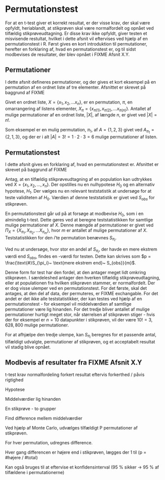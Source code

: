 # Permutationstest

For at en t-test giver et korrekt resultat, er der visse krav, der skal være opfyldt, heriablandt, at stikprøven skal være normalfordelt og opnået ved tilfældig stikprøveudtagning. Er disse krav ikke opfyldt, giver testen et misvisende restultat, hvilket i dette afsnit vil eftervises ved hjælp af en permutationstest i R. Først gives en kort introduktion til permutationer, herefter en forklaring af, hvad en permutationstest er, og til sidst modbevises de resultater, der blev opnået i FIXME Afsnit X.Y.

## Permutationer

I dette afsnit defineres permutationer, og der gives et kort eksempel på en permutation af en ordnet liste af tre elementer. Afsnittet er skrevet på baggrund af FIXME

<!-- https://mathworld.wolfram.com/Permutation.html -->

Givet en ordnet liste, $X = \{x_1, x_2, \ldots x_n \}$, er en permutation, $\pi$, en omarrangering af listens elementer, $X_\pi = \{x_{\pi(1)}, x_{\pi(2)}, \ldots x_{\pi(n)}\}$. Antallet af mulige permutationer af en ordnet liste, $|X|$, af længde $n$, er givet ved $|X| = n!$.

Som eksempel er en mulig permutation, $\pi_1$, af $A = \{1, 2, 3\}$ givet ved $A_{\pi_1} = \{2, 1, 3\}$, og der er i alt $|A| = 3! = 1 \cdot 2 \cdot 3 = 6$ mulige permutationer af listen. 

## Permutationstest

I dette afsnit gives en forklaring af, hvad en permutationstest er. Afsnittet er skrevet på baggrund af FIXME

<!-- https://www.r-bloggers.com/what-is-a-permutation-test/0 -->

Antag, at en tilfældig stikprøveudtagning af en population kan udtrykkes ved $X = \{x_1, x_2, \ldots, x_n\}$. Der opstilles nu en nulhypotese $H_0$ og en alternativ hypotese, $H_1$. Der vælges nu en relevant teststatistik at undersøge for at teste validiteten af $H_0$. Værdien af denne teststatistik er givet ved $S_{obs}$ for stikprøven.

En permutationstest går ud på at forsøge at modbevise $H_0$, som i en almindelig t-test. Dette gøres ved at beregne teststatistikken for samtlige mulige permutationer af $X$. Denne mængde af permutationer er givet ved $\Pi_X = \{X_{\pi_1}, X_{\pi_2}, \ldots X_{\pi_m} \}$, hvor $m$ er antallet af mulige permutationer af $X$. Teststatistikken for den $i$'te permutation benævnes $S_{\pi_i}$.

Ved nu at undersøge, hvor stor en andel af $S_{\pi_i}$, der havde en mere ekstrem værdi end $S_{obs}$, findes en \textit{p}-værdi for testen. Dette kan skrives som $p = \frac{\text{#}S_{\pi_i}~ \text{mere ekstrem end}~ S_{obs}}{m}$.

Denne form for test har den fordel, at den antager meget lidt omkring stikprøven. I særdeleshed antager den hverken tilfældig stikprøveudtagning, eller at populationen fra hvilken stikprøven stammer, er normalfordelt. Der er dog visse ulemper ved en permutationstest. For det første, skal det antages, at den del af data, der permuteres, er FIXME exchangable. For det andet er det ikke alle teststatistikker, der kan testes ved hjælp af en permutationstest - for eksempel vil middelværdien af samtlige permutationer være lig hinanden. For det tredje bliver antallet af mulige permutationer hurtigt meget stor, når størrelsen af stikprøven stiger - hvis der for eksempel er $n = 10$ datapunkter i stikprøven, vil der være $10! = 3,628,800$ mulige permutationer.

For at afhjælpe den tredje ulempe, kan $S_{\pi_i}$ beregnes for et passende antal, tilfældigt udvalgte, permutationer af stikprøven, og et acceptabelt resultat vil stadig blive opnået.

## Modbevis af resultater fra FIXME Afsnit X.Y







t-test krav
  normalfordeling
  forkert resultat
  eftervis forkerthed / påvis rigtighed

Hypotese

Middelværdier lig hinanden

En stikprøve - to grupper

Find difference mellem middelværdier

Ved hjælp af Monte Carlo, udvælges tilfældigt P permutationer af stikprøven.

For hver permutation, udregnes difference.

Hver gang differencen er højere end i stikprøven, lægges der 1 til (p = #højere / #total) 

Kan også bruges til at eftervise et konfidensinterval (95 % sikker -> 95 % af tilfældene i permutationerne)









